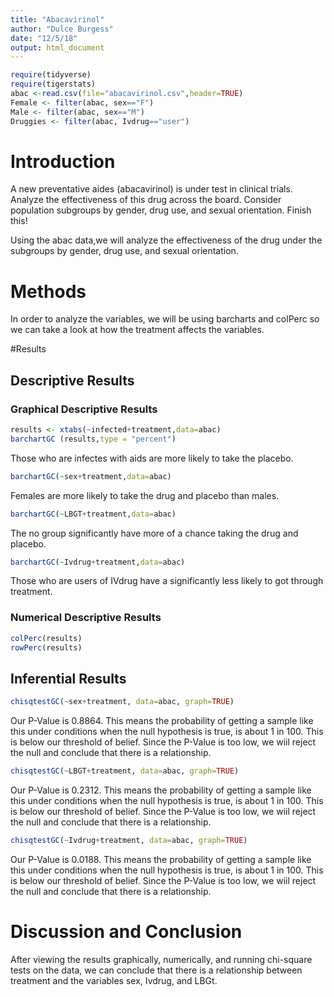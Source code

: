 ```yaml
---
title: "Abacavirinol"
author: "Dulce Burgess"
date: "12/5/18"
output: html_document
---
```


```r
require(tidyverse)
require(tigerstats)
abac <-read.csv(file="abacavirinol.csv",header=TRUE)
Female <- filter(abac, sex=="F")
Male <- filter(abac, sex=="M")
Druggies <- filter(abac, Ivdrug=="user")
```

# Introduction

<!--In this section you explain what you are trying to show.  Where did the data come from?  What is the research or other question you are trying to answer?.  If you skimp in this section expect to be marked down in your grade. Paint a picture of the project a couple of paragraphs is expected!-->

A new  preventative aides (abacavirinol) is under test in clinical trials. Analyze the effectiveness of this drug across the board. Consider population subgroups by gender, drug use, and sexual orientation. Finish this!

Using the abac data,we will analyze the effectiveness of the drug under the subgroups by gender, drug use, and sexual orientation.

# Methods

<!--Decide on your methods:  use "variable analysis" or other appropriate descriptors.  Make sure to choose at least one graphical method and at least one numerical method. Discuss what data manipulations may be needed for example subsetting or other binning procedures and what sort of graphical displays and inferential tools will be used!-->
 
In order to analyze the variables, we will be using barcharts and colPerc so we can take a look at how the treatment affects the variables. 

#Results

<!--Divide this section into two sub-sections:  One for your descriptive  results and one for your inferential results.!-->

## Descriptive Results

### Graphical Descriptive Results

<!--Graphical results here.  Make sure to show your code.  Provide appropriate labels for axes, giving units if possible, and provide a good title for the graph, too.  Use the graphical results to describe the patterns if any that exist in the data as focused toward the research question. Bottom line is to explain the features of the graph that are relevant to conforming or departing to what is expected by your null hypothesis !-->

```r
results <- xtabs(~infected+treatment,data=abac)
barchartGC (results,type = "percent")
```
  
Those who are infectes with aids are more likely to take the placebo.  
  
```r
barchartGC(~sex+treatment,data=abac)
```

Females are more likely to take the drug and placebo than males.

```r
barchartGC(~LBGT+treatment,data=abac)
```

The no group significantly have more of a chance taking the drug and placebo.  

```r
barchartGC(~Ivdrug+treatment,data=abac)
```
 
Those who are users of IVdrug have a significantly less likely to got through treatment.   

### Numerical Descriptive Results

<!--Numerical results go here. Use the numerical results to describe the patterns if any that exist in the data as focused toward the research question!-->

```r
colPerc(results)
rowPerc(results)
```
 


## Inferential Results

<!--State hypothesis clearly.  Make sure your discussion of the inferential test covers all the aspects that the test output produces, such as test statistic, p-value etc.  Make a decision about the null hypothesis, explain the assumptions on which the selected test/procedure was based, and why the chosen procedure satisfys the assumptions and is appropriate to answer the research question!-->

```r
chisqtestGC(~sex+treatment, data=abac, graph=TRUE)
```

Our P-Value is 0.8864. This means the probability of getting a sample like this under conditions when the null hypothesis is true, is about 1 in 100. This is below our threshold of belief. Since the P-Value is too low, we wiil reject the null and conclude that there is a relationship.
 
```r
chisqtestGC(~LBGT+treatment, data=abac, graph=TRUE)
```
 
Our P-Value is 0.2312. This means the probability of getting a sample like this under conditions when the null hypothesis is true, is about 1 in 100. This is below our threshold of belief. Since the P-Value is too low, we wiil reject the null and conclude that there is a relationship. 
 
```r
chisqtestGC(~Ivdrug+treatment, data=abac, graph=TRUE)
``` 
 
Our P-Value is 0.0188. This means the probability of getting a sample like this under conditions when the null hypothesis is true, is about 1 in 100. This is below our threshold of belief. Since the P-Value is too low, we wiil reject the null and conclude that there is a relationship. 
  
 
# Discussion and Conclusion

<!--Discussion and conclusion here.  If you found a relationship be sure to consider whether the relationship occurs because one of the variavbles causes the other, or whether they perhasps are related for some other reason.  Watch the chapter 6 videos from the GeorgeTown videos collection.!-->
After viewing the results graphically, numerically, and running chi-square tests on the data, we can conclude that there is a relationship between treatment and the variables sex, Ivdrug, and LBGt.